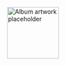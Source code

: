 


```{=html}
<script type="module">
const lastFmConfig = {
  user: 'saforem2',
  apiKey: '1dbc15037c1fe71ce06acbb3f73adc75',
  endpoint: 'https://ws.audioscrobbler.com/2.0/',
  refreshInterval: 60000,
};

const buildUrl = () => {
  const params = new URLSearchParams({
    method: 'user.getrecenttracks',
    user: lastFmConfig.user,
    api_key: lastFmConfig.apiKey,
    format: 'json',
    limit: '1',
  });
  return `${lastFmConfig.endpoint}?${params.toString()}`;
};

const select = (selector) => document.querySelector(selector);

const elements = {
  art: select('img#trackart'),
  title: select('a#tracktitle'),
  artist: select('a#trackartist'),
};

const setFallback = () => {
  if (!elements.title || !elements.artist || !elements.art) {
    return;
  }
  elements.title.textContent = 'Silence!';
  elements.title.removeAttribute('href');
  elements.title.removeAttribute('target');
  elements.title.setAttribute('aria-label', 'Not currently playing');
  elements.artist.textContent = 'Sam Foreman';
  elements.artist.setAttribute('href', 'https://samforeman.me');
  elements.artist.removeAttribute('target');
  elements.artist.setAttribute('aria-label', 'Visit Sam Foreman online');
  elements.art.src = elements.art.dataset.placeholder || elements.art.src;
};

const renderTrack = (track) => {
  if (!track || !elements.title || !elements.artist || !elements.art) {
    setFallback();
    return;
  }
  const trackName = track.name ?? 'Unknown Track';
  const artistName = track.artist?.['#text'] ?? 'Unknown Artist';
  const trackUrl = track.url || '#';
  elements.title.textContent = `🎶 ${trackName}`;
  if (trackUrl && trackUrl !== '#') {
    elements.title.href = trackUrl;
    elements.title.target = '_blank';
    elements.title.rel = 'noopener noreferrer';
  } else {
    elements.title.removeAttribute('href');
    elements.title.removeAttribute('target');
    elements.title.removeAttribute('rel');
  }
  elements.title.title = `${trackName} by ${artistName}`;
  elements.title.setAttribute('aria-label', `Now playing ${trackName} by ${artistName}`);

  elements.artist.textContent = `🗣️ ${artistName}`;
  elements.artist.title = `Artist: ${artistName}`;
  if (track.artist?.url) {
    elements.artist.href = track.artist.url;
    elements.artist.target = '_blank';
    elements.artist.rel = 'noopener noreferrer';
  } else {
    elements.artist.removeAttribute('target');
    elements.artist.removeAttribute('rel');
  }

  const albumImages = Array.isArray(track.image) ? track.image : [];
  const artSrc = albumImages.reverse().find((img) => img['#text'])?.['#text'];
  if (artSrc) {
    elements.art.src = artSrc;
    elements.art.removeAttribute('data-placeholder');
  } else {
    setFallback();
  }
};

const fetchTrack = async () => {
  const response = await fetch(buildUrl(), {
    headers: { 'Cache-Control': 'no-cache' },
  });
  if (!response.ok) {
    throw new Error(`Last.fm request failed: ${response.status}`);
  }
  const payload = await response.json();
  return payload?.recenttracks?.track?.[0];
};

const updateTrack = async () => {
  try {
    const track = await fetchTrack();
    renderTrack(track);
  } catch (error) {
    console.error('Unable to refresh Last.fm data.', error);
    setFallback();
  }
};

const startPolling = () => {
  updateTrack();
  window.setInterval(() => {
    if (!document.hidden) {
      updateTrack();
    }
  }, lastFmConfig.refreshInterval);
};

if (document.readyState === 'loading') {
  document.addEventListener('DOMContentLoaded', startPolling, { once: true });
} else {
  startPolling();
}
</script>
<div class="nowplayingcard">
<div class="nowplayingcontainer-inner">
<img id="trackart" width="120" height="120" loading="lazy" decoding="async" data-placeholder="./assets/avatar-100x100.webp" src="./assets/avatar-100x100.webp" alt="Album artwork placeholder">
<div class="trackInfo">
<a id="tracktitle"></a>
<a href="#" id="trackartist"></a>
</div>
</div>
</div>
```

